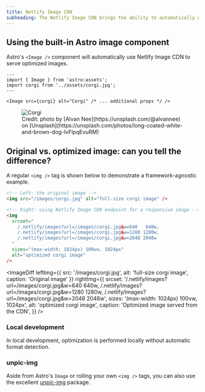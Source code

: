 ```yaml
---
title: Netlify Image CDN
subheading: The Netlify Image CDN brings the ability to automatically optimize local and remote images.
---
```



## Using the built-in Astro image component

Astro's `<Image />` component will automatically use Netlify Image CDN to serve optimized images.

```astro
---
import { Image } from 'astro:assets';
import corgi from '../assets/corgi.jpg';
---

<Image src={corgi} alt="Corgi" /* ... additional props */ />
```

<figure>
  <Image src={corgi} alt="Corgi" />
  <figcaption>
    Credit: photo by [Alvan Nee](https://unsplash.com/@alvannee) on
    [Unsplash](https://unsplash.com/photos/long-coated-white-and-brown-dog-lvFlpqEvuRM)
  </figcaption>
</figure>

## Original vs. optimized image: can you tell the difference?

A regular `<img />` tag is shown below to demonstrate a framework-agnostic example.

```html
<!-- Left: the original image -->
<img src="/images/corgi.jpg" alt="full-size corgi image" />

<!-- Right: using Netlify Image CDN endpoint for a responsive image -->
<img
  srcset="
    /.netlify/images?url=/images/corgi.jpg&w=640   640w,
    /.netlify/images?url=/images/corgi.jpg&w=1280 1280w,
    /.netlify/images?url=/images/corgi.jpg&w=2048 2048w
  "
  sizes="(max-width: 1024px) 100vw, 1024px"
  alt="optimized corgi image"
/>
```

<ImageDiff
  leftImg={{ src: '/images/corgi.jpg', alt: 'full-size corgi image', caption: 'Original image' }}
  rightImg={{
    srcset:
      '/.netlify/images?url=/images/corgi.jpg&w=640 640w, /.netlify/images?url=/images/corgi.jpg&w=1280 1280w, /.netlify/images?url=/images/corgi.jpg&w=2048 2048w',
    sizes: '(max-width: 1024px) 100vw, 1024px',
    alt: 'optimized corgi image',
    caption: 'Optimized image served from the CDN',
  }}
/>

### Local development

In local development, optimization is performed locally without automatic format detection.

### unpic-img

Aside from Astro's `Image` or rolling your own `<img />` tags, you can also use the excellent [unpic-img](https://unpic.pics/) package.

